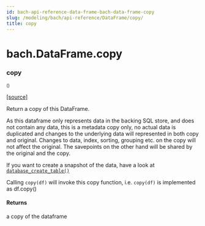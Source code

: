 ```yaml
---
id: bach-api-reference-data-frame-bach-data-frame-copy
slug: /modeling/bach/api-reference/DataFrame/copy/
title: copy
---
```


# bach.DataFrame.copy

<div className="method">

### <span className="name">copy</span>

<small className="parameter-list">()</small>


&#8203;<span className="view-source">[[source]](https://github.com/objectiv/objectiv-analytics/blob/main/bach/bach/dataframe.py)</span>

<div className="content">

Return a copy of this DataFrame.

As this dataframe only represents data in the backing SQL store, and does not contain any data,
this is a metadata copy only, no actual data is duplicated and changes to the underlying data
will represented in both copy and original.
Changes to data, index, sorting, grouping etc. on the copy will not affect the original.
The savepoints on the other hand will be shared by the original and the copy.

If you want to create a snapshot of the data, have a look at [`database_create_table()`](/modeling/bach/api-reference/DataFrame/bach.DataFrame.database_create_table.mdx)

Calling `copy(df)` will invoke this copy function, i.e. `copy(df)` is implemented as df.copy()


#### Returns

a copy of the dataframe



</div>


</div>
